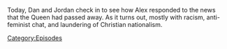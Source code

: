 {{DEFAULTSORT:
    #_EPISODE_0723:September 8, 2022
}}{{Episode
    | title           = September 8, 2022
    | caption         = [https://knowledgefight.libsyn.com/723-september-8-2022 Listen to this episode on Libsyn]
    | episodeNumber   = 723
    | length          = 01:23:28
    | airDate         = September 9, 2022
    | coverageDate    = September 8, 2022
    | previousEpisode = [[722: Space Capitalism Is Still Capitalism]]
}}

{{Stub}}

Today, Dan and Jordan check in to see how Alex responded to the news that the Queen had passed away.  As it turns out, mostly with racism, anti-feminist chat, and laundering of Christian nationalism.

[[Category:Episodes]]
